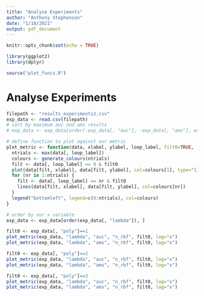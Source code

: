 ```yaml
---
title: "Analyse Experiments"
author: "Anthony Stephenson"
date: "1/18/2021"
output: pdf_document
---
```


```r
knitr::opts_chunk$set(echo = TRUE)
```

```r
library(ggplot2)
library(dplyr)

source("plot_funcs.R")
```

# Analyse Experiments

```r
filepath <- "results_experiments2.csv"
exp_data <- read.csv(filepath)
# sort by maximum auc and ams results
# exp_data <- exp_data[order(-exp_data[, "auc"], -exp_data[, "ams"], exp_data[, "lambda"]), ]

```

```r
# define function to plot against our metric
plot_metric <- function(data, xlabel, ylabel, loop_label, filt0=TRUE, ...) {
  ntrials <- max(data[, loop_label])
  colours <- generate_colours(ntrials)
  filt <- data[, loop_label] == 0 & filt0
  plot(data[filt, xlabel], data[filt, ylabel], col=colours[1], type="lin", xlab=xlabel, ylab=ylabel, main=sprintf("%s vs %s for different %s", ylabel, xlabel, loop_label), ...)
  for (nr in 1:ntrials) {
    filt <- data[, loop_label] == nr & filt0
    lines(data[filt, xlabel], data[filt, ylabel], col=colours[nr])
  }
  legend("bottomleft", legend=c(0:ntrials), col=colours)
}

# order by our x variable
exp_data <- exp_data[order(exp_data[, "lambda"]), ]

filt0 <- exp_data[, "poly"]==1
plot_metric(exp_data, "lambda", "auc", "n_rbf", filt0, log="x")
plot_metric(exp_data, "lambda", "ams", "n_rbf", filt0, log="x")

filt0 <- exp_data[, "poly"]==2
plot_metric(exp_data, "lambda", "auc", "n_rbf", filt0, log="x")
plot_metric(exp_data, "lambda", "ams", "n_rbf", filt0, log="x")

filt0 <- exp_data[, "poly"]==3
plot_metric(exp_data, "lambda", "auc", "n_rbf", filt0, log="x")
plot_metric(exp_data, "lambda", "ams", "n_rbf", filt0, log="x")
```
